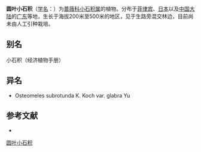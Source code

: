 {{Speciesbox
| name = 圆叶小石积
| status = 
| status_system = 
| image =
| genus = Osteomeles
| species = subrotunda
| authority = K. Koch in Ann.
}}

'''圆叶小石积'''（[[学名|学名]]：{{lang|la|''Osteomeles subrotunda''}}）为[[蔷薇科|蔷薇科]][[小石积属|小石积属]]的植物。分布于[[菲律宾|菲律宾]]、[[日本|日本]]以及[[中国大陆|中国大陆]]的[[广东|广东]]等地，生长于海拔200米至500米的地区，见于生路旁混交林边，目前尚未由人工引种栽培。

== 别名 ==
小石积（经济植物手册）

== 异名 ==
* Osteomeles subrotunda K. Koch var. glabra Yu

== 参考文献 ==
<div class="references-small">
* {{cite web| url =http://www.bioinfo.cn/db05/KmzwSpecies.php?action=view&id=19109| title =圆叶小石积| work =《中国高等植物数据库全库》| publisher =中国科学院微生物研究所| author =昆明植物研究所| accessdate =2009-02-25| deadurl =yes| archiveurl =https://web.archive.org/web/20160305001809/http://www.bioinfo.cn/db05/KmzwSpecies.php?action=view&id=19109| archivedate =2016-03-05}}
</div>
{{Taxonbar|from=Q5230051}}

[[Category:小石积属|圆叶小石积]]


{{植物小作品}}